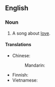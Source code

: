 ==English==
{{wikipedia}}

===Noun===
{{en-noun|sg=[[love]] [[song]]}}

# {{music}} A song about [[love]].

====Translations====
{{trans-top|song about love}}
* Chinese:
*: Mandarin: {{t-|cmn|情歌|tr=qínggē|sc=Hani}}
{{trans-mid}}
* Finnish: {{t-|fi|rakkauslaulu}}
* Vietnamese: {{t+|vi|tình ca|xs=Vietnamese}}
{{trans-bottom}}